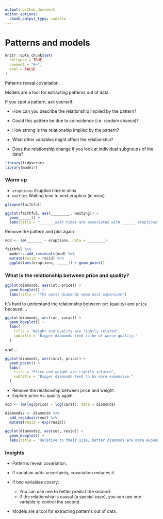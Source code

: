 ```yaml
---
output: github_document
editor_options: 
  chunk_output_type: console
---
```


# Patterns and models

```r
knitr::opts_chunk$set(
  collapse = TRUE,
  comment = "#>",
  eval = FALSE
)
```

Patterns reveal covariation. 

Models are a tool for extracting patterns out of
data.

If you spot a pattern, ask yourself:

* How can you describe the relationship implied by the pattern?

* Could this pattern be due to coincidence (i.e. random chance)?

* How strong is the relationship implied by the pattern?

* What other variables might affect the relationship?

* Does the relationship change if you look at individual subgroups of the data?

```r
library(tidyverse)
library(modelr)
```

### Warm up

* `eruptions`: Eruption time in mins.
* `waiting` Waiting time to next eruption (in mins).

```r
glimpse(faithful)
```

```r
ggplot(faithful, aes(_________, waiting)) + 
  geom______() +
  labs(title = "_______wait times are associated with ______ eruptions")
```

Remove the pattern and plot again

```r
mod <- lm(_______ ~ eruptions, data = ________)

faithful %>% 
  modelr::add_residuals(mod) %>%
  mutate(resid = resid) %>%
  ggplot(aes(eruptions, _____)) + geom_point()
```

### What is the relationship between price and quality?

```r
ggplot(diamonds, aes(cut, price)) + 
  geom_boxplot() + 
  labs(title = "The worst diamonds seem most expensive")
```

It's hard to understand the relationship between `cut` (quality) and `price`
because ...

```r
ggplot(diamonds, aes(cut, carat)) + 
  geom_boxplot() +
  labs(
    title = "Weight and quality are tightly related",
    subtitle = "Bigger diamonds tend to be of worse quality."
  )
```

and ...

```r
ggplot(diamonds, aes(carat, price)) + 
  geom_point() +
  labs(
    title = "Price and weight are tightly related",
    subtitle = "Bigger diamonds tend to be more expensive."
  )
```

* Remove the relationship between price and weight.
* Explore price vs. quality again.

```r
mod <- lm(log(price) ~ log(carat), data = diamonds)

diamonds2 <- diamonds %>% 
  add_residuals(mod) %>% 
  mutate(resid = exp(resid))
  
ggplot(diamonds2, aes(cut, resid)) + 
  geom_boxplot() +
  labs(title = "Relative to their size, better diamonds are more expensive.")
```

### Insights

* Patterns reveal covariation.

* If variation adds uncertainty, covariation reduces it. 

* If two variables covary:

    * You can use one to better predict the second.
    * If the relationship is causal (a special case), you can use one variable
    to control the second.

* Models are a tool for extracting patterns out of data. 
